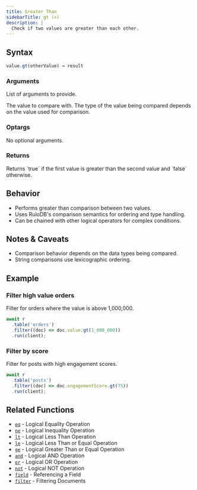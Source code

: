 ```yaml
---
title: Greater Than
sidebarTitle: gt (>)
description: |
  Check if two values are greater than each other.
---
```



## Syntax

<CodeGroup>

```ts TypeScript
value.gt(otherValue) → result
```

</CodeGroup>

### Arguments

List of arguments to provide.

<ParamField body="otherValue" type="string | number" required>
  The value to compare with. The type of the value being compared depends on the value used for
  comparison.
</ParamField>

### Optargs

No optional arguments.

### Returns

<ParamField body="result" type="boolean">
  Returns `true` if the first value is greater than the second value and `false` otherwise.
</ParamField>

## Behavior

- Performs greater than comparison between two values.
- Uses RuloDB's comparison semantics for ordering and type handling.
- Can be chained with other logical operators for complex conditions.

## Notes & Caveats

- Comparison behavior depends on the data types being compared.
- String comparisons use lexicographic ordering.

## Example

### Filter high value orders

Filter for orders where the value is above 1,000,000.

<CodeGroup>

```ts TypeScript
await r
  .table('orders')
  .filter((doc) => doc.value.gt(1_000_000))
  .run(client);
```

</CodeGroup>

### Filter by score

Filter for posts with high engagement scores.

<CodeGroup>

```ts TypeScript
await r
  .table('posts')
  .filter((doc) => doc.engagementScore.gt(75))
  .run(client);
```

</CodeGroup>

## Related Functions

- [`eq`](/sdk/logical-eq) - Logical Equality Operation
- [`ne`](/sdk/logical-ne) - Logical Inequality Operation
- [`lt`](/sdk/logical-lt) - Logical Less Than Operation
- [`le`](/sdk/logical-le) - Logical Less Than or Equal Operation
- [`ge`](/sdk/logical-ge) - Logical Greater Than or Equal Operation
- [`and`](/sdk/logical-and) - Logical AND Operation
- [`or`](/sdk/logical-or) - Logical OR Operation
- [`not`](/sdk/logical-not) - Logical NOT Operation
- [`field`](/sdk/field) - Referencing a Field
- [`filter`](/sdk/filter) - Filtering Documents

<DocumentationFooter />
